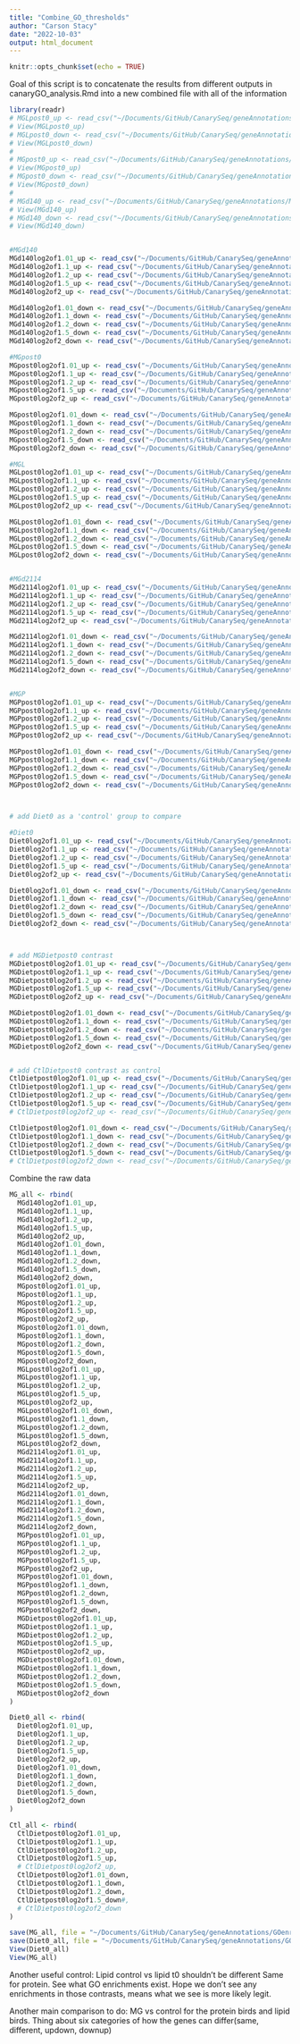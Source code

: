 ```yaml
---
title: "Combine_GO_thresholds"
author: "Carson Stacy"
date: "2022-10-03"
output: html_document
---
```


```r
knitr::opts_chunk$set(echo = TRUE)
```

Goal of this script is to concatenate the results from different outputs in canaryGO_analysis.Rmd into a new combined file with all of the information

```r
library(readr)
# MGLpost0_up <- read_csv("~/Documents/GitHub/CanarySeq/geneAnnotations/MGLpost0_up.csv")
# View(MGLpost0_up)
# MGLpost0_down <- read_csv("~/Documents/GitHub/CanarySeq/geneAnnotations/MGLpost0_down.csv")
# View(MGLpost0_down)
# 
# MGpost0_up <- read_csv("~/Documents/GitHub/CanarySeq/geneAnnotations/MGpost0_up.csv")
# View(MGpost0_up)
# MGpost0_down <- read_csv("~/Documents/GitHub/CanarySeq/geneAnnotations/MGpost0_down.csv")
# View(MGpost0_down)
# 
# MGd140_up <- read_csv("~/Documents/GitHub/CanarySeq/geneAnnotations/MGd140_up.csv")
# View(MGd140_up)
# MGd140_down <- read_csv("~/Documents/GitHub/CanarySeq/geneAnnotations/MGd140_down.csv")
# View(MGd140_down)


#MGd140
MGd140log2of1.01_up <- read_csv("~/Documents/GitHub/CanarySeq/geneAnnotations/geneID2GO_MGd140log2of1.01_up.csv") %>% mutate(direction = "up", lfc = 1.01, contrast = "MGd140") %>% rename("p.adj_up" = "p.adj")
MGd140log2of1.1_up <- read_csv("~/Documents/GitHub/CanarySeq/geneAnnotations/geneID2GO_MGd140log2of1.1_up.csv") %>% mutate(direction = "up", lfc = 1.1, contrast = "MGd140") %>% rename("p.adj_up" = "p.adj")
MGd140log2of1.2_up <- read_csv("~/Documents/GitHub/CanarySeq/geneAnnotations/geneID2GO_MGd140log2of1.2_up.csv") %>% mutate(direction = "up", lfc = 1.2, contrast = "MGd140") %>% rename("p.adj_up" = "p.adj")
MGd140log2of1.5_up <- read_csv("~/Documents/GitHub/CanarySeq/geneAnnotations/geneID2GO_MGd140log2of1.5_up.csv") %>% mutate(direction = "up", lfc = 1.5, contrast = "MGd140") %>% rename("p.adj_up" = "p.adj")
MGd140log2of2_up <- read_csv("~/Documents/GitHub/CanarySeq/geneAnnotations/geneID2GO_MGd140log2of2_up.csv") %>% mutate(direction = "up", lfc = 2, contrast = "MGd140") %>% rename("p.adj_up" = "p.adj")

MGd140log2of1.01_down <- read_csv("~/Documents/GitHub/CanarySeq/geneAnnotations/geneID2GO_MGd140log2of1.01_down.csv") %>% mutate(direction = "down", lfc = 1.01, contrast = "MGd140") %>% rename("p.adj_down" = "p.adj")
MGd140log2of1.1_down <- read_csv("~/Documents/GitHub/CanarySeq/geneAnnotations/geneID2GO_MGd140log2of1.1_down.csv") %>% mutate(direction = "down", lfc = 1.1, contrast = "MGd140") %>% rename("p.adj_down" = "p.adj")
MGd140log2of1.2_down <- read_csv("~/Documents/GitHub/CanarySeq/geneAnnotations/geneID2GO_MGd140log2of1.2_down.csv") %>% mutate(direction = "down", lfc = 1.2, contrast = "MGd140") %>% rename("p.adj_down" = "p.adj")
MGd140log2of1.5_down <- read_csv("~/Documents/GitHub/CanarySeq/geneAnnotations/geneID2GO_MGd140log2of1.5_down.csv") %>% mutate(direction = "down", lfc = 1.5, contrast = "MGd140") %>% rename("p.adj_down" = "p.adj")
MGd140log2of2_down <- read_csv("~/Documents/GitHub/CanarySeq/geneAnnotations/geneID2GO_MGd140log2of2_down.csv") %>% mutate(direction = "down", lfc = 2, contrast = "MGd140") %>% rename("p.adj_down" = "p.adj")

#MGpost0
MGpost0log2of1.01_up <- read_csv("~/Documents/GitHub/CanarySeq/geneAnnotations/geneID2GO_MGpost0log2of1.01_up.csv") %>% mutate(direction = "up", lfc = 1.01, contrast = "MGpost0") %>% rename("p.adj_up" = "p.adj")
MGpost0log2of1.1_up <- read_csv("~/Documents/GitHub/CanarySeq/geneAnnotations/geneID2GO_MGpost0log2of1.1_up.csv") %>% mutate(direction = "up", lfc = 1.1, contrast = "MGpost0") %>% rename("p.adj_up" = "p.adj")
MGpost0log2of1.2_up <- read_csv("~/Documents/GitHub/CanarySeq/geneAnnotations/geneID2GO_MGpost0log2of1.2_up.csv") %>% mutate(direction = "up", lfc = 1.2, contrast = "MGpost0") %>% rename("p.adj_up" = "p.adj")
MGpost0log2of1.5_up <- read_csv("~/Documents/GitHub/CanarySeq/geneAnnotations/geneID2GO_MGpost0log2of1.5_up.csv") %>% mutate(direction = "up", lfc = 1.5, contrast = "MGpost0") %>% rename("p.adj_up" = "p.adj")
MGpost0log2of2_up <- read_csv("~/Documents/GitHub/CanarySeq/geneAnnotations/geneID2GO_MGpost0log2of2_up.csv") %>% mutate(direction = "up", lfc = 2, contrast = "MGpost0") %>% rename("p.adj_up" = "p.adj")

MGpost0log2of1.01_down <- read_csv("~/Documents/GitHub/CanarySeq/geneAnnotations/geneID2GO_MGpost0log2of1.01_down.csv") %>% mutate(direction = "down", lfc = 1.01, contrast = "MGpost0") %>% rename("p.adj_down" = "p.adj")
MGpost0log2of1.1_down <- read_csv("~/Documents/GitHub/CanarySeq/geneAnnotations/geneID2GO_MGpost0log2of1.1_down.csv") %>% mutate(direction = "down", lfc = 1.1, contrast = "MGpost0") %>% rename("p.adj_down" = "p.adj")
MGpost0log2of1.2_down <- read_csv("~/Documents/GitHub/CanarySeq/geneAnnotations/geneID2GO_MGpost0log2of1.2_down.csv") %>% mutate(direction = "down", lfc = 1.2, contrast = "MGpost0") %>% rename("p.adj_down" = "p.adj")
MGpost0log2of1.5_down <- read_csv("~/Documents/GitHub/CanarySeq/geneAnnotations/geneID2GO_MGpost0log2of1.5_down.csv") %>% mutate(direction = "down", lfc = 1.5, contrast = "MGpost0") %>% rename("p.adj_down" = "p.adj")
MGpost0log2of2_down <- read_csv("~/Documents/GitHub/CanarySeq/geneAnnotations/geneID2GO_MGpost0log2of2_down.csv") %>% mutate(direction = "down", lfc = 2, contrast = "MGpost0") %>% rename("p.adj_down" = "p.adj")

#MGL
MGLpost0log2of1.01_up <- read_csv("~/Documents/GitHub/CanarySeq/geneAnnotations/geneID2GO_MGLpost0log2of1.01_up.csv") %>% mutate(direction = "up", lfc = 1.01, contrast = "MGLpost0") %>% rename("p.adj_up" = "p.adj")
MGLpost0log2of1.1_up <- read_csv("~/Documents/GitHub/CanarySeq/geneAnnotations/geneID2GO_MGLpost0log2of1.1_up.csv") %>% mutate(direction = "up", lfc = 1.1, contrast = "MGLpost0") %>% rename("p.adj_up" = "p.adj")
MGLpost0log2of1.2_up <- read_csv("~/Documents/GitHub/CanarySeq/geneAnnotations/geneID2GO_MGLpost0log2of1.2_up.csv") %>% mutate(direction = "up", lfc = 1.2, contrast = "MGLpost0") %>% rename("p.adj_up" = "p.adj")
MGLpost0log2of1.5_up <- read_csv("~/Documents/GitHub/CanarySeq/geneAnnotations/geneID2GO_MGLpost0log2of1.5_up.csv") %>% mutate(direction = "up", lfc = 1.5, contrast = "MGLpost0") %>% rename("p.adj_up" = "p.adj")
MGLpost0log2of2_up <- read_csv("~/Documents/GitHub/CanarySeq/geneAnnotations/geneID2GO_MGLpost0log2of2_up.csv") %>% mutate(direction = "up", lfc = 2, contrast = "MGLpost0") %>% rename("p.adj_up" = "p.adj")

MGLpost0log2of1.01_down <- read_csv("~/Documents/GitHub/CanarySeq/geneAnnotations/geneID2GO_MGLpost0log2of1.1_down.csv") %>% mutate(direction = "down", lfc = 1.01, contrast = "MGLpost0") %>% rename("p.adj_down" = "p.adj")
MGLpost0log2of1.1_down <- read_csv("~/Documents/GitHub/CanarySeq/geneAnnotations/geneID2GO_MGLpost0log2of1.1_down.csv") %>% mutate(direction = "down", lfc = 1.1, contrast = "MGLpost0") %>% rename("p.adj_down" = "p.adj")
MGLpost0log2of1.2_down <- read_csv("~/Documents/GitHub/CanarySeq/geneAnnotations/geneID2GO_MGLpost0log2of1.2_down.csv") %>% mutate(direction = "down", lfc = 1.2, contrast = "MGLpost0") %>% rename("p.adj_down" = "p.adj")
MGLpost0log2of1.5_down <- read_csv("~/Documents/GitHub/CanarySeq/geneAnnotations/geneID2GO_MGLpost0log2of1.5_down.csv") %>% mutate(direction = "down", lfc = 1.5, contrast = "MGLpost0") %>% rename("p.adj_down" = "p.adj")
MGLpost0log2of2_down <- read_csv("~/Documents/GitHub/CanarySeq/geneAnnotations/geneID2GO_MGLpost0log2of2_down.csv") %>% mutate(direction = "down", lfc = 2, contrast = "MGLpost0") %>% rename("p.adj_down" = "p.adj")


#MGd2114
MGd2114log2of1.01_up <- read_csv("~/Documents/GitHub/CanarySeq/geneAnnotations/geneID2GO_MGd2114log2of1.01_up.csv") %>% mutate(direction = "up", lfc = 1.01, contrast = "MGd2114") %>% rename("p.adj_up" = "p.adj")
MGd2114log2of1.1_up <- read_csv("~/Documents/GitHub/CanarySeq/geneAnnotations/geneID2GO_MGd2114log2of1.1_up.csv") %>% mutate(direction = "up", lfc = 1.1, contrast = "MGd2114") %>% rename("p.adj_up" = "p.adj")
MGd2114log2of1.2_up <- read_csv("~/Documents/GitHub/CanarySeq/geneAnnotations/geneID2GO_MGd2114log2of1.2_up.csv") %>% mutate(direction = "up", lfc = 1.2, contrast = "MGd2114") %>% rename("p.adj_up" = "p.adj")
MGd2114log2of1.5_up <- read_csv("~/Documents/GitHub/CanarySeq/geneAnnotations/geneID2GO_MGd2114log2of1.5_up.csv") %>% mutate(direction = "up", lfc = 1.5, contrast = "MGd2114") %>% rename("p.adj_up" = "p.adj")
MGd2114log2of2_up <- read_csv("~/Documents/GitHub/CanarySeq/geneAnnotations/geneID2GO_MGd2114log2of2_up.csv") %>% mutate(direction = "up", lfc = 2, contrast = "MGd2114") %>% rename("p.adj_up" = "p.adj")

MGd2114log2of1.01_down <- read_csv("~/Documents/GitHub/CanarySeq/geneAnnotations/geneID2GO_MGd2114log2of1.01_down.csv") %>% mutate(direction = "down", lfc = 1.01, contrast = "MGd2114") %>% rename("p.adj_down" = "p.adj")
MGd2114log2of1.1_down <- read_csv("~/Documents/GitHub/CanarySeq/geneAnnotations/geneID2GO_MGd2114log2of1.1_down.csv") %>% mutate(direction = "down", lfc = 1.1, contrast = "MGd2114") %>% rename("p.adj_down" = "p.adj")
MGd2114log2of1.2_down <- read_csv("~/Documents/GitHub/CanarySeq/geneAnnotations/geneID2GO_MGd2114log2of1.2_down.csv") %>% mutate(direction = "down", lfc = 1.2, contrast = "MGd2114") %>% rename("p.adj_down" = "p.adj")
MGd2114log2of1.5_down <- read_csv("~/Documents/GitHub/CanarySeq/geneAnnotations/geneID2GO_MGd2114log2of1.5_down.csv") %>% mutate(direction = "down", lfc = 1.5, contrast = "MGd2114") %>% rename("p.adj_down" = "p.adj")
MGd2114log2of2_down <- read_csv("~/Documents/GitHub/CanarySeq/geneAnnotations/geneID2GO_MGd2114log2of2_down.csv") %>% mutate(direction = "down", lfc = 2, contrast = "MGd2114") %>% rename("p.adj_down" = "p.adj")


#MGP
MGPpost0log2of1.01_up <- read_csv("~/Documents/GitHub/CanarySeq/geneAnnotations/geneID2GO_MGPpost0log2of1.01_up.csv") %>% mutate(direction = "up", lfc = 1.01, contrast = "MGPpost0") %>% rename("p.adj_up" = "p.adj")
MGPpost0log2of1.1_up <- read_csv("~/Documents/GitHub/CanarySeq/geneAnnotations/geneID2GO_MGPpost0log2of1.1_up.csv") %>% mutate(direction = "up", lfc = 1.1, contrast = "MGPpost0") %>% rename("p.adj_up" = "p.adj")
MGPpost0log2of1.2_up <- read_csv("~/Documents/GitHub/CanarySeq/geneAnnotations/geneID2GO_MGPpost0log2of1.2_up.csv") %>% mutate(direction = "up", lfc = 1.2, contrast = "MGPpost0") %>% rename("p.adj_up" = "p.adj")
MGPpost0log2of1.5_up <- read_csv("~/Documents/GitHub/CanarySeq/geneAnnotations/geneID2GO_MGPpost0log2of1.5_up.csv") %>% mutate(direction = "up", lfc = 1.5, contrast = "MGPpost0") %>% rename("p.adj_up" = "p.adj")
MGPpost0log2of2_up <- read_csv("~/Documents/GitHub/CanarySeq/geneAnnotations/geneID2GO_MGPpost0log2of2_up.csv") %>% mutate(direction = "up", lfc = 2, contrast = "MGPpost0") %>% rename("p.adj_up" = "p.adj")

MGPpost0log2of1.01_down <- read_csv("~/Documents/GitHub/CanarySeq/geneAnnotations/geneID2GO_MGPpost0log2of1.1_down.csv") %>% mutate(direction = "down", lfc = 1.01, contrast = "MGPpost0") %>% rename("p.adj_down" = "p.adj")
MGPpost0log2of1.1_down <- read_csv("~/Documents/GitHub/CanarySeq/geneAnnotations/geneID2GO_MGPpost0log2of1.1_down.csv") %>% mutate(direction = "down", lfc = 1.1, contrast = "MGPpost0") %>% rename("p.adj_down" = "p.adj")
MGPpost0log2of1.2_down <- read_csv("~/Documents/GitHub/CanarySeq/geneAnnotations/geneID2GO_MGPpost0log2of1.2_down.csv") %>% mutate(direction = "down", lfc = 1.2, contrast = "MGPpost0") %>% rename("p.adj_down" = "p.adj")
MGPpost0log2of1.5_down <- read_csv("~/Documents/GitHub/CanarySeq/geneAnnotations/geneID2GO_MGPpost0log2of1.5_down.csv") %>% mutate(direction = "down", lfc = 1.5, contrast = "MGPpost0") %>% rename("p.adj_down" = "p.adj")
MGPpost0log2of2_down <- read_csv("~/Documents/GitHub/CanarySeq/geneAnnotations/geneID2GO_MGPpost0log2of2_down.csv") %>% mutate(direction = "down", lfc = 2, contrast = "MGPpost0") %>% rename("p.adj_down" = "p.adj")



# add Diet0 as a 'control' group to compare

#Diet0
Diet0log2of1.01_up <- read_csv("~/Documents/GitHub/CanarySeq/geneAnnotations/geneID2GO_Diet0log2of1.01_up.csv") %>% mutate(direction = "up", lfc = 1.01, contrast = "Diet0") %>% rename("p.adj_up" = "p.adj")
Diet0log2of1.1_up <- read_csv("~/Documents/GitHub/CanarySeq/geneAnnotations/geneID2GO_Diet0log2of1.1_up.csv") %>% mutate(direction = "up", lfc = 1.1, contrast = "Diet0") %>% rename("p.adj_up" = "p.adj")
Diet0log2of1.2_up <- read_csv("~/Documents/GitHub/CanarySeq/geneAnnotations/geneID2GO_Diet0log2of1.2_up.csv") %>% mutate(direction = "up", lfc = 1.2, contrast = "Diet0") %>% rename("p.adj_up" = "p.adj")
Diet0log2of1.5_up <- read_csv("~/Documents/GitHub/CanarySeq/geneAnnotations/geneID2GO_Diet0log2of1.5_up.csv") %>% mutate(direction = "up", lfc = 1.5, contrast = "Diet0") %>% rename("p.adj_up" = "p.adj")
Diet0log2of2_up <- read_csv("~/Documents/GitHub/CanarySeq/geneAnnotations/geneID2GO_Diet0log2of2_up.csv") %>% mutate(direction = "up", lfc = 2, contrast = "Diet0") %>% rename("p.adj_up" = "p.adj")

Diet0log2of1.01_down <- read_csv("~/Documents/GitHub/CanarySeq/geneAnnotations/geneID2GO_Diet0log2of1.1_down.csv") %>% mutate(direction = "down", lfc = 1.01, contrast = "Diet0") %>% rename("p.adj_down" = "p.adj")
Diet0log2of1.1_down <- read_csv("~/Documents/GitHub/CanarySeq/geneAnnotations/geneID2GO_Diet0log2of1.1_down.csv") %>% mutate(direction = "down", lfc = 1.1, contrast = "Diet0") %>% rename("p.adj_down" = "p.adj")
Diet0log2of1.2_down <- read_csv("~/Documents/GitHub/CanarySeq/geneAnnotations/geneID2GO_Diet0log2of1.2_down.csv") %>% mutate(direction = "down", lfc = 1.2, contrast = "Diet0") %>% rename("p.adj_down" = "p.adj")
Diet0log2of1.5_down <- read_csv("~/Documents/GitHub/CanarySeq/geneAnnotations/geneID2GO_Diet0log2of1.5_down.csv") %>% mutate(direction = "down", lfc = 1.5, contrast = "Diet0") %>% rename("p.adj_down" = "p.adj")
Diet0log2of2_down <- read_csv("~/Documents/GitHub/CanarySeq/geneAnnotations/geneID2GO_Diet0log2of2_down.csv") %>% mutate(direction = "down", lfc = 2, contrast = "Diet0") %>% rename("p.adj_down" = "p.adj")



# add MGDietpost0 contrast
MGDietpost0log2of1.01_up <- read_csv("~/Documents/GitHub/CanarySeq/geneAnnotations/geneID2GO_MGDietpost0log2of1.01_up.csv") %>% mutate(direction = "up", lfc = 1.01, contrast = "MGDietpost0") %>% rename("p.adj_up" = "p.adj")
MGDietpost0log2of1.1_up <- read_csv("~/Documents/GitHub/CanarySeq/geneAnnotations/geneID2GO_MGDietpost0log2of1.1_up.csv") %>% mutate(direction = "up", lfc = 1.1, contrast = "MGDietpost0") %>% rename("p.adj_up" = "p.adj")
MGDietpost0log2of1.2_up <- read_csv("~/Documents/GitHub/CanarySeq/geneAnnotations/geneID2GO_MGDietpost0log2of1.2_up.csv") %>% mutate(direction = "up", lfc = 1.2, contrast = "MGDietpost0") %>% rename("p.adj_up" = "p.adj")
MGDietpost0log2of1.5_up <- read_csv("~/Documents/GitHub/CanarySeq/geneAnnotations/geneID2GO_MGDietpost0log2of1.5_up.csv") %>% mutate(direction = "up", lfc = 1.5, contrast = "MGDietpost0") %>% rename("p.adj_up" = "p.adj")
MGDietpost0log2of2_up <- read_csv("~/Documents/GitHub/CanarySeq/geneAnnotations/geneID2GO_MGDietpost0log2of2_up.csv") %>% mutate(direction = "up", lfc = 2, contrast = "MGDietpost0") %>% rename("p.adj_up" = "p.adj")

MGDietpost0log2of1.01_down <- read_csv("~/Documents/GitHub/CanarySeq/geneAnnotations/geneID2GO_MGDietpost0log2of1.1_down.csv") %>% mutate(direction = "down", lfc = 1.01, contrast = "MGDietpost0") %>% rename("p.adj_down" = "p.adj")
MGDietpost0log2of1.1_down <- read_csv("~/Documents/GitHub/CanarySeq/geneAnnotations/geneID2GO_MGDietpost0log2of1.1_down.csv") %>% mutate(direction = "down", lfc = 1.1, contrast = "MGDietpost0") %>% rename("p.adj_down" = "p.adj")
MGDietpost0log2of1.2_down <- read_csv("~/Documents/GitHub/CanarySeq/geneAnnotations/geneID2GO_MGDietpost0log2of1.2_down.csv") %>% mutate(direction = "down", lfc = 1.2, contrast = "MGDietpost0") %>% rename("p.adj_down" = "p.adj")
MGDietpost0log2of1.5_down <- read_csv("~/Documents/GitHub/CanarySeq/geneAnnotations/geneID2GO_MGDietpost0log2of1.5_down.csv") %>% mutate(direction = "down", lfc = 1.5, contrast = "MGDietpost0") %>% rename("p.adj_down" = "p.adj")
MGDietpost0log2of2_down <- read_csv("~/Documents/GitHub/CanarySeq/geneAnnotations/geneID2GO_MGDietpost0log2of2_down.csv") %>% mutate(direction = "down", lfc = 2, contrast = "MGDietpost0") %>% rename("p.adj_down" = "p.adj")


# add CtlDietpost0 contrast as control
CtlDietpost0log2of1.01_up <- read_csv("~/Documents/GitHub/CanarySeq/geneAnnotations/geneID2GO_CtlDietpost0log2of1.01_up.csv") %>% mutate(direction = "up", lfc = 1.01, contrast = "CtlDietpost0") %>% rename("p.adj_up" = "p.adj")
CtlDietpost0log2of1.1_up <- read_csv("~/Documents/GitHub/CanarySeq/geneAnnotations/geneID2GO_CtlDietpost0log2of1.1_up.csv") %>% mutate(direction = "up", lfc = 1.1, contrast = "CtlDietpost0") %>% rename("p.adj_up" = "p.adj")
CtlDietpost0log2of1.2_up <- read_csv("~/Documents/GitHub/CanarySeq/geneAnnotations/geneID2GO_CtlDietpost0log2of1.2_up.csv") %>% mutate(direction = "up", lfc = 1.2, contrast = "CtlDietpost0") %>% rename("p.adj_up" = "p.adj")
CtlDietpost0log2of1.5_up <- read_csv("~/Documents/GitHub/CanarySeq/geneAnnotations/geneID2GO_CtlDietpost0log2of1.5_up.csv") %>% mutate(direction = "up", lfc = 1.5, contrast = "CtlDietpost0") %>% rename("p.adj_up" = "p.adj")
# CtlDietpost0log2of2_up <- read_csv("~/Documents/GitHub/CanarySeq/geneAnnotations/geneID2GO_CtlDietpost0log2of2_up.csv") %>% mutate(direction = "up", lfc = 2, contrast = "CtlDietpost0") %>% rename("p.adj_up" = "p.adj")

CtlDietpost0log2of1.01_down <- read_csv("~/Documents/GitHub/CanarySeq/geneAnnotations/geneID2GO_CtlDietpost0log2of1.1_down.csv") %>% mutate(direction = "down", lfc = 1.01, contrast = "CtlDietpost0") %>% rename("p.adj_down" = "p.adj")
CtlDietpost0log2of1.1_down <- read_csv("~/Documents/GitHub/CanarySeq/geneAnnotations/geneID2GO_CtlDietpost0log2of1.1_down.csv") %>% mutate(direction = "down", lfc = 1.1, contrast = "CtlDietpost0") %>% rename("p.adj_down" = "p.adj")
CtlDietpost0log2of1.2_down <- read_csv("~/Documents/GitHub/CanarySeq/geneAnnotations/geneID2GO_CtlDietpost0log2of1.2_down.csv") %>% mutate(direction = "down", lfc = 1.2, contrast = "CtlDietpost0") %>% rename("p.adj_down" = "p.adj")
CtlDietpost0log2of1.5_down <- read_csv("~/Documents/GitHub/CanarySeq/geneAnnotations/geneID2GO_CtlDietpost0log2of1.5_down.csv") %>% mutate(direction = "down", lfc = 1.5, contrast = "CtlDietpost0") %>% rename("p.adj_down" = "p.adj")
# CtlDietpost0log2of2_down <- read_csv("~/Documents/GitHub/CanarySeq/geneAnnotations/geneID2GO_CtlDietpost0log2of2_down.csv") %>% mutate(direction = "down", lfc = 2, contrast = "CtlDietpost0") %>% rename("p.adj_down" = "p.adj")

```
Combine the raw data
```r
MG_all <- rbind(
  MGd140log2of1.01_up,
  MGd140log2of1.1_up,
  MGd140log2of1.2_up,
  MGd140log2of1.5_up,
  MGd140log2of2_up,
  MGd140log2of1.01_down,
  MGd140log2of1.1_down,
  MGd140log2of1.2_down,
  MGd140log2of1.5_down,
  MGd140log2of2_down,
  MGpost0log2of1.01_up,
  MGpost0log2of1.1_up,
  MGpost0log2of1.2_up,
  MGpost0log2of1.5_up,
  MGpost0log2of2_up,
  MGpost0log2of1.01_down,
  MGpost0log2of1.1_down,
  MGpost0log2of1.2_down,
  MGpost0log2of1.5_down,
  MGpost0log2of2_down,
  MGLpost0log2of1.01_up,
  MGLpost0log2of1.1_up,
  MGLpost0log2of1.2_up,
  MGLpost0log2of1.5_up,
  MGLpost0log2of2_up,
  MGLpost0log2of1.01_down,
  MGLpost0log2of1.1_down,
  MGLpost0log2of1.2_down,
  MGLpost0log2of1.5_down,
  MGLpost0log2of2_down,
  MGd2114log2of1.01_up,
  MGd2114log2of1.1_up,
  MGd2114log2of1.2_up,
  MGd2114log2of1.5_up,
  MGd2114log2of2_up,
  MGd2114log2of1.01_down,
  MGd2114log2of1.1_down,
  MGd2114log2of1.2_down,
  MGd2114log2of1.5_down,
  MGd2114log2of2_down,
  MGPpost0log2of1.01_up,
  MGPpost0log2of1.1_up,
  MGPpost0log2of1.2_up,
  MGPpost0log2of1.5_up,
  MGPpost0log2of2_up,
  MGPpost0log2of1.01_down,
  MGPpost0log2of1.1_down,
  MGPpost0log2of1.2_down,
  MGPpost0log2of1.5_down,
  MGPpost0log2of2_down,
  MGDietpost0log2of1.01_up,
  MGDietpost0log2of1.1_up,
  MGDietpost0log2of1.2_up,
  MGDietpost0log2of1.5_up,
  MGDietpost0log2of2_up,
  MGDietpost0log2of1.01_down,
  MGDietpost0log2of1.1_down,
  MGDietpost0log2of1.2_down,
  MGDietpost0log2of1.5_down,
  MGDietpost0log2of2_down
)

Diet0_all <- rbind(
  Diet0log2of1.01_up,
  Diet0log2of1.1_up,
  Diet0log2of1.2_up,
  Diet0log2of1.5_up,
  Diet0log2of2_up,
  Diet0log2of1.01_down,
  Diet0log2of1.1_down,
  Diet0log2of1.2_down,
  Diet0log2of1.5_down,
  Diet0log2of2_down
)

Ctl_all <- rbind(
  CtlDietpost0log2of1.01_up,
  CtlDietpost0log2of1.1_up,
  CtlDietpost0log2of1.2_up,
  CtlDietpost0log2of1.5_up,
  # CtlDietpost0log2of2_up,
  CtlDietpost0log2of1.01_down,
  CtlDietpost0log2of1.1_down,
  CtlDietpost0log2of1.2_down,
  CtlDietpost0log2of1.5_down#,
  # CtlDietpost0log2of2_down
)
```

```r
save(MG_all, file = "~/Documents/GitHub/CanarySeq/geneAnnotations/GOenriched_combined_results.RData")
save(Diet0_all, file = "~/Documents/GitHub/CanarySeq/geneAnnotations/GOenriched_Diet0_results.RData")
View(Diet0_all)
View(MG_all)
```

Another useful control:
Lipid control vs lipid t0 shouldn't be different
Same for protein. See what GO enrichments exist.
Hope we don't see any enrichments in those contrasts, means what we see is more likely legit.


Another main comparison to do: MG vs control for the protein birds and lipid birds.
Thing about six categories of how the genes can differ(same, different, updown, downup)

